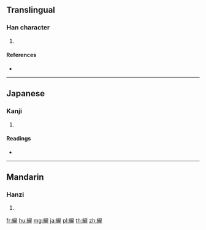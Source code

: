 {{character info/new}}
==Translingual==

===Han character===
{{Han char|rn=120|rad=糸|as=08|sn=14|four=23934|canj=VFHSK,VFISK,XVFHS}}

# {{defn|Han|sort=糸08}}

====References====
* {{Han ref|kx=0926.260|dkj=27540|dj=1363.080|hdz=53420.080|uh=7D9F|ud=32159|bh=E374|bd=58228}}

----

==Japanese==

===Kanji===
{{ja-kanji|grade=|rs=糸08}}

# {{defn|lang=ja|sort=糸08}}

====Readings====
* {{ja-readings|on=[[れい]] (rei)|kun=[[もじ]] (moji)|nanori=}}

----

==Mandarin==

===Hanzi===
{{cmn-hanzi|pin=[[lì]] ([[li4]])|wg=li<sup>4</sup>}}

# {{defn|lang=cmn|sort=糸08}}

[[fr:綟]]
[[hu:綟]]
[[mg:綟]]
[[ja:綟]]
[[pl:綟]]
[[th:綟]]
[[zh:綟]]